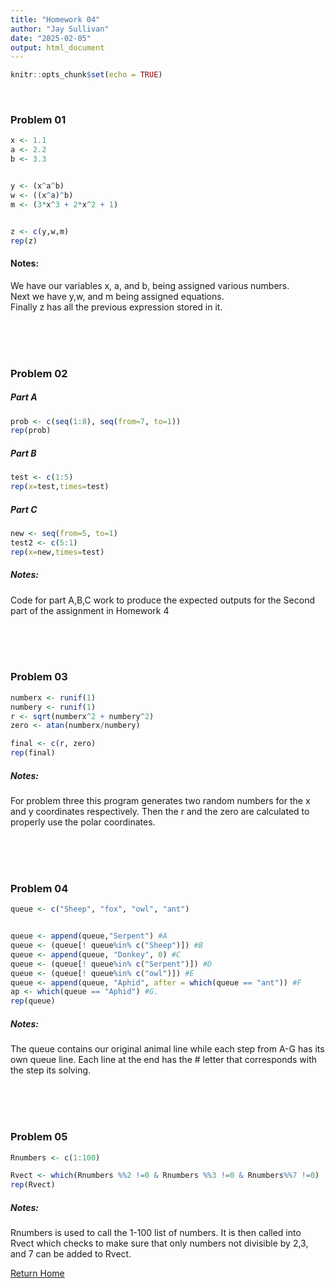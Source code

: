 ```yaml
---
title: "Homework 04"
author: "Jay Sullivan"
date: "2025-02-05"
output: html_document
---
```


```r
knitr::opts_chunk$set(echo = TRUE)
```
<br>


### Problem 01   
```r
x <- 1.1  
a <- 2.2  
b <- 3.3  


y <- (x^a^b)
w <- ((x^a)^b)
m <- (3*x^3 + 2*x^2 + 1)


z <- c(y,w,m)
rep(z)
```
#### Notes:
We have our variables x, a, and b, being assigned various numbers.  
Next we have y,w, and m being assigned equations.  
Finally z has all the previous expression stored in it.  

<br>
<br>
<br>

### Problem 02

##### Part A   
```r
prob <- c(seq(1:8), seq(from=7, to=1))
rep(prob)
```

##### Part B
```r
test <- c(1:5)   
rep(x=test,times=test)
```
##### Part C
```r
new <- seq(from=5, to=1)   
test2 <- c(5:1)   
rep(x=new,times=test)   
```

##### Notes:
Code for part A,B,C work to produce the expected outputs for the Second part of the assignment in Homework 4

<br>
<br>
<br>

### Problem 03
```r
numberx <- runif(1)   
numbery <- runif(1)   
r <- sqrt(numberx^2 + numbery^2)   
zero <- atan(numberx/numbery)   

final <- c(r, zero)
rep(final)
```
##### Notes:
For problem three this program generates two random numbers for the x and y coordinates respectively. Then the r and the zero are calculated to properly use the polar coordinates.

<br>
<br>
<br>

### Problem 04
```r
queue <- c("Sheep", "fox", "owl", "ant")   


queue <- append(queue,"Serpent") #A   
queue <- (queue[! queue%in% c("Sheep")]) #B   
queue <- append(queue, "Donkey", 0) #C   
queue <- (queue[! queue%in% c("Serpent")]) #D   
queue <- (queue[! queue%in% c("owl")]) #E   
queue <- append(queue, "Aphid", after = which(queue == "ant")) #F   
ap <- which(queue == "Aphid") #G.   
rep(queue)
```
##### Notes:   
The queue contains our original animal line while each step from A-G has its own queue line. Each line at the end has the # letter that corresponds with the step its solving.

<br>
<br>
<br>

### Problem 05
```r
Rnumbers <- c(1:100)   

Rvect <- which(Rnumbers %%2 !=0 & Rnumbers %%3 !=0 & Rnumbers%%7 !=0)
rep(Rvect)
```
##### Notes:   
Rnumbers is used to call the 1-100 list of numbers. It is then called into Rvect which checks to make sure that only numbers not divisible by 2,3, and 7 can be added to Rvect.   


[Return Home](index.html)
